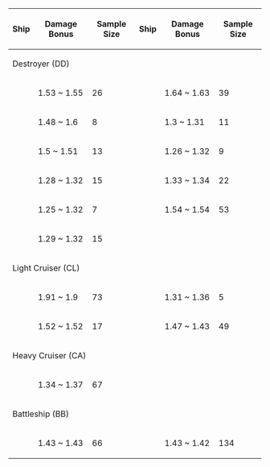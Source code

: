 
{|class="wikitable"
|-
!Ship
!Damage Bonus
!Sample Size
!Ship
!Damage Bonus
!Sample Size
|-
!colspan="6"| Destroyer (DD)
|-
!{{ShipLink|Akatsuki/Kai Ni|text=Akatsuki}}
|1.53 ~ 1.55
|26
!{{ShipLink|Ayanami/Kai Ni|text=Ayanami}}
|1.64 ~ 1.63
|39
|-
!{{ShipLink|Fubuki/Kai Ni|text=Fubuki}}
|1.48 ~ 1.6
|8
!{{ShipLink|Inazuma/Kai|text=Inazuma}}
|1.3 ~ 1.31
|11
|-
!{{ShipLink|Makigumo/Kai Ni|text=Makigumo}}
|1.5 ~ 1.51
|13
!{{ShipLink|Murakumo/Kai Ni|text=Murakumo}}
|1.26 ~ 1.32
|9
|-
!{{ShipLink|Naganami/Kai Ni|text=Naganami}}
|1.28 ~ 1.32
|15
!{{ShipLink|Ushio/Kai Ni|text=Ushio}}
|1.33 ~ 1.34
|22
|-
!{{ShipLink|Verniy|text=Verniy}}
|1.25 ~ 1.32
|7
!{{ShipLink|Yuudachi/Kai Ni|text=Yuudachi}}
|1.54 ~ 1.54
|53
|-
!{{ShipLink|Yuugumo/Kai Ni|text=Yuugumo}}
|1.29 ~ 1.32
|15
!
|
|
|-
!colspan="6"| Light Cruiser (CL)
|-
!{{ShipLink|Jintsuu/Kai Ni|text=Jintsuu}}
|1.91 ~ 1.9
|73
!{{ShipLink|Naka/Kai Ni|text=Naka}}
|1.31 ~ 1.36
|5
|-
!{{ShipLink|Sendai/Kai Ni|text=Sendai}}
|1.52 ~ 1.52
|17
!{{ShipLink|Yura/Kai Ni|text=Yura}}
|1.47 ~ 1.43
|49
|-
!colspan="6"| Heavy Cruiser (CA)
|-
!{{ShipLink|Furutaka/Kai Ni|text=Furutaka}}
|1.34 ~ 1.37
|67
!
|
|
|-
!colspan="6"| Battleship (BB)
|-
!{{ShipLink|Hiei/Kai Ni|Hiei/Kai|text=Hiei}}
|1.43 ~ 1.43
|66
!{{ShipLink|Kirishima/Kai Ni|text=Kirishima}}
|1.43 ~ 1.42
|134
|}